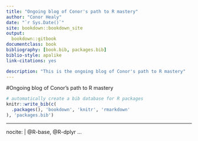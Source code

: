 --- 
title: "Ongoing blog of Conor's path to R mastery"
author: "Conor Healy"
date: "`r Sys.Date()`"
site: bookdown::bookdown_site
output: 
  bookdown::gitbook
documentclass: book
bibliography: [book.bib, packages.bib]
biblio-style: apalike
link-citations: yes

description: "This is the ongoing blog of Conor's path to R mastery"
---



#Ongoing blog of Conor's path to R mastery

```{r include=FALSE}
# automatically create a bib database for R packages
knitr::write_bib(c(
  .packages(), 'bookdown', 'knitr', 'rmarkdown'
), 'packages.bib')


```

---
nocite: | 
  @R-base, @R-dplyr
...